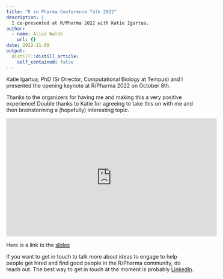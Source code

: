 ```yaml
---
title: "R in Pharma Conference Talk 2022"
description: |
  I co-presented at R/Pharma 2022 with Katie Igartua.
author:
  - name: Alice Walsh
    url: {}
date: 2022-11-09
output:
  distill::distill_article:
    self_contained: false
---
```


Katie Igartua, PhD (Sr Director, Computational Biology at Tempus) and I presented the opening keynote at R/Pharma 2022 on October 8th.

Thanks to the organizers for having me and making this a very positive experience! Double thanks to Katie for agreeing to take this on with me and then brainstorming a (hopefully) interesting topic.

<iframe width="560" height="315" src="https://www.youtube.com/embed/_nxKq3VkNr0" title="YouTube video player" frameborder="0" allow="accelerometer; autoplay; clipboard-write; encrypted-media; gyroscope; picture-in-picture; web-share" allowfullscreen></iframe>

Here is a link to the [slides](./slides/RPharma2022_walsh_igartua.pdf)

If you want to get in touch to talk more about ideas to engage to help people get hired and find good people in the R/Pharma community, do reach out. The best way to get in touch at the moment is probably [LinkedIn]().
